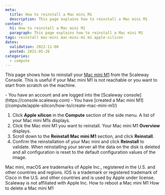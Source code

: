 ```yaml
---
meta:
  title: How to reinstall a Mac mini M1
  description: This page explains how to reinstall a Mac mini M1
content:
  h1: How to reinstall a Mac mini M1
  paragraph: This page explains how to reinstall a Mac mini M1
tags: reinstall mac-mini mac-mini-m1 m1 apple-silicon 
dates:
  validation: 2022-11-08
  posted: 2021-05-26
categories:
  - compute
---
```


This page shows how to reinstall your [Mac mini M1](/compute/apple-silicon/concepts#mac-mini-m1) from the Scaleway Console. This is useful if your Mac mini M1 is not reachable or you want to start from scratch on the machine.

<Message type="requirement">
  - You have an account and are logged into the [Scaleway console](https://console.scaleway.com)
  - You have [created a Mac mini M1](/compute/apple-silicon/how-to/create-mac-mini-m1/)
</Message>

1. Click **Apple silicon** in the **Compute** section of the side menu. A list of your Mac mini M1s displays.
    <Lightbox src="scaleway-m1-list.webp" alt="" />
2. Click the Mac mini M1 you want to reinstall. Your Mac mini M1 **Overview** displays.
3. Scroll down to the **Reinstall Mac mini M1** section, and click **Reinstall**.
    <Lightbox src="scaleway-m1-reinstall.webp" alt="" />
4. Confirm the reinstallation of your Mac mini and click **Reinstall** to validate.
    <Message type="important">
      When reinstalling your server all the data on the disk is deleted and all configuration is reset to the default configuration values of the image.
    </Message>

<Message type="note">
  Mac mini, macOS are trademarks of Apple Inc., registered in the U.S. and other countries and regions. IOS is a trademark or registered trademark of Cisco in the U.S. and other countries and is used by Apple under license. Scaleway is not affiliated with Apple Inc.
</Message> 


<Navigation title="See Also">
  <PreviousButton to="/compute/apple-silicon/how-to/reboot-mac-mini-m1/">How to reboot a Mac mini M1</PreviousButton>
  <NextButton to="/compute/apple-silicon/how-to/delete-mac-mini-m1/">How to delete a Mac mini M1</NextButton>
</Navigation>